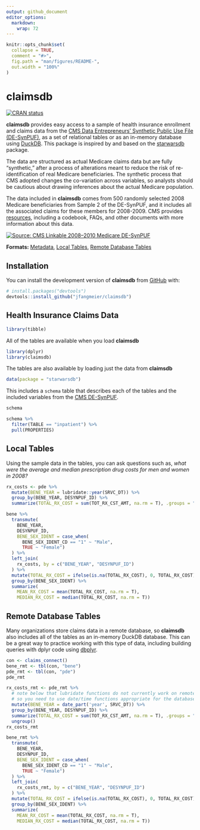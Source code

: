 ```yaml
---
output: github_document
editor_options: 
  markdown: 
    wrap: 72
---
```


<!-- README.md is generated from README.Rmd. Please edit that file -->

```r
knitr::opts_chunk$set(
  collapse = TRUE,
  comment = "#>",
  fig.path = "man/figures/README-",
  out.width = "100%"
)
```

# claimsdb

<!-- badges: start -->

[![CRAN
status](https://www.r-pkg.org/badges/version/claimsdb)](https://CRAN.R-project.org/package=claimsdb)

<!-- badges: end -->

**claimsdb** provides easy access to a sample of health insurance
enrollment and claims data from the [CMS Data Entrepreneurs' Synthetic
Public Use File
(DE-SynPUF)](https://www.cms.gov/Research-Statistics-Data-and-Systems/Downloadable-Public-Use-Files/SynPUFs/DE_Syn_PUF),
as a set of relational tables or as an in-memory database using
[DuckDB](https://duckdb.org). This package is inspired by and based on
the [starwarsdb](https://github.com/gadenbuie/starwarsdb) package.

The data are structured as actual Medicare claims data but are fully
"synthetic," after a process of alterations meant to reduce the risk of
re-identification of real Medicare beneficiaries. The synthetic process
that CMS adopted changes the co-variation across variables, so analysts
should be cautious about drawing inferences about the actual Medicare
population.

The data included in **claimsdb** comes from 500 randomly selected 2008
Medicare beneficiaries from Sample 2 of the DE-SynPUF, and it includes
all the associated claims for these members for 2008-2009. CMS provides
[resources](https://www.cms.gov/Research-Statistics-Data-and-Systems/Downloadable-Public-Use-Files/SynPUFs/DESample02),
including a codebook, FAQs, and other documents with more information
about this data.

[![Source: CMS Linkable 2008–2010 Medicare
DE-SynPUF](man/figures/README-diagram.PNG "Source: CMS Linkable 2008–2010 Medicare DE-SynPUF")](https://www.cms.gov/Research-Statistics-Data-and-Systems/Downloadable-Public-Use-Files/SynPUFs/Downloads/SynPUF_DUG.pdf)

**Formats:** [Metadata](#health-insurance-claims-data), [Local
Tables](#local-tables), [Remote Database
Tables](#remote-database-tables)

## Installation

You can install the development version of **claimsdb** from
[GitHub](https://github.com/) with:

``` r
# install.packages("devtools")
devtools::install_github("jfangmeier/claimsdb")
```

## Health Insurance Claims Data

```r
library(tibble)
```

All of the tables are available when you load **claimsdb**

```r
library(dplyr)
library(claimsdb)
```

The tables are also available by loading just the data from **claimsdb**

```r
data(package = "starwarsdb")
```

This includes a `schema` table that describes each of the tables and the
included variables from the [CMS
DE-SynPUF](https://www.cms.gov/Research-Statistics-Data-and-Systems/Downloadable-Public-Use-Files/SynPUFs/DE_Syn_PUF).

```r
schema
```

```r
schema %>% 
  filter(TABLE == "inpatient") %>% 
  pull(PROPERTIES)
```

## Local Tables

Using the sample data in the tables, you can ask questions such as,
*what were the average and median prescription drug costs for men and
women in 2008?*

```r
rx_costs <- pde %>% 
  mutate(BENE_YEAR = lubridate::year(SRVC_DT)) %>%  
  group_by(BENE_YEAR, DESYNPUF_ID) %>% 
  summarize(TOTAL_RX_COST = sum(TOT_RX_CST_AMT, na.rm = T), .groups = "drop")

bene %>% 
  transmute(
    BENE_YEAR,
    DESYNPUF_ID,
    BENE_SEX_IDENT = case_when(
      BENE_SEX_IDENT_CD == "1" ~ "Male",
      TRUE ~ "Female")
  ) %>% 
  left_join(
    rx_costs, by = c("BENE_YEAR", "DESYNPUF_ID")
  ) %>% 
  mutate(TOTAL_RX_COST = ifelse(is.na(TOTAL_RX_COST), 0, TOTAL_RX_COST)) %>% 
  group_by(BENE_SEX_IDENT) %>% 
  summarize(
    MEAN_RX_COST = mean(TOTAL_RX_COST, na.rm = T),
    MEDIAN_RX_COST = median(TOTAL_RX_COST, na.rm = T))
```

## Remote Database Tables

Many organizations store claims data in a remote database, so
**claimsdb** also includes all of the tables as an in-memory DuckDB
database. This can be a great way to practice working with this type of
data, including building queries with dplyr code using
[dbplyr](https://dbplyr.tidyverse.org/).

```r
con <- claims_connect()
bene_rmt <- tbl(con, "bene")
pde_rmt <- tbl(con, "pde")
pde_rmt

rx_costs_rmt <- pde_rmt %>% 
  # note below that lubridate functions do not currently work on remote databases,
  # so you need to use date/time functions appropriate for the database.
  mutate(BENE_YEAR = date_part('year', SRVC_DT)) %>%  
  group_by(BENE_YEAR, DESYNPUF_ID) %>% 
  summarize(TOTAL_RX_COST = sum(TOT_RX_CST_AMT, na.rm = T), .groups = "drop") %>% 
  ungroup()
rx_costs_rmt

bene_rmt %>% 
  transmute(
    BENE_YEAR,
    DESYNPUF_ID,
    BENE_SEX_IDENT = case_when(
      BENE_SEX_IDENT_CD == "1" ~ "Male",
      TRUE ~ "Female")
  ) %>% 
  left_join(
    rx_costs_rmt, by = c("BENE_YEAR", "DESYNPUF_ID")
  ) %>% 
  mutate(TOTAL_RX_COST = ifelse(is.na(TOTAL_RX_COST), 0, TOTAL_RX_COST)) %>% 
  group_by(BENE_SEX_IDENT) %>% 
  summarize(
    MEAN_RX_COST = mean(TOTAL_RX_COST, na.rm = T),
    MEDIAN_RX_COST = median(TOTAL_RX_COST, na.rm = T))
```
